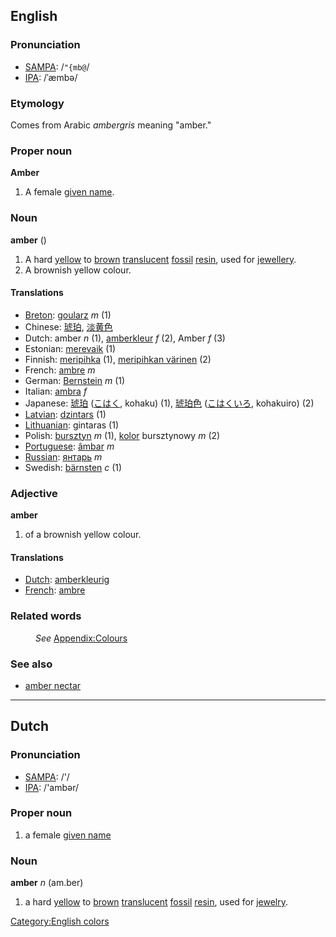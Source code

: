 ==English==

===Pronunciation===
*[[w:SAMPA|SAMPA]]: /<tt>"{mb@</tt>/
*[[w:IPA|IPA]]: /ˈæmbə/

===Etymology===
Comes from Arabic ''ambergris'' meaning "amber."

===Proper noun===
'''Amber'''
# A female [[given name]].

===Noun===
'''amber'''  ({{uncountable}})
# A hard [[yellow]] to [[brown]] [[translucent]] [[fossil]] [[resin]], used for [[jewellery]]. 
# A brownish yellow colour.

====Translations====
*[[Breton]]: [[goularz]] ''m'' (1)
*Chinese: [[琥珀]], [[淡黄色]]
*Dutch: amber ''n'' (1), [[amberkleur]] ''f'' (2), Amber ''f'' (3)
*Estonian: [[merevaik]] (1)
*Finnish: [[meripihka]] (1), [[meripihkan värinen]] (2)
*French: [[ambre]] ''m''
*German: [[Bernstein]] ''m'' (1)
*Italian: [[ambra]] ''f''
*Japanese: [[琥珀]] ([[こはく]], kohaku) (1), [[琥珀色]] ([[こはくいろ]], kohakuiro) (2)
*[[Latvian]]: [[dzintars]] (1)
*[[Lithuanian]]: gintaras (1)
*Polish: [[bursztyn]] ''m'' (1), [[kolor]] bursztynowy ''m'' (2)
*[[Portuguese]]: [[âmbar]] ''m''
*[[Russian]]: [[янтарь]] ''m''
*Swedish: [[bärnsten]] ''c'' (1)

===Adjective===
'''amber'''
# of a brownish yellow colour. 

====Translations====
*[[Dutch]]: [[amberkleurig]]
*[[French]]: [[ambre]]

===Related words===
:''See'' [[Wiktionary_Appendix:Colours|Appendix:Colours]]

===See also===
*[[amber nectar]]

----

==Dutch==
===Pronunciation===
*[[w:SAMPA|SAMPA]]: /'/
*[[w:IPA|IPA]]: /'ambər/

===Proper noun===
#a female [[given name]]

===Noun===
'''amber''' ''n'' (am.ber)
#a hard [[yellow]] to [[brown]] [[translucent]] [[fossil]] [[resin]], used for [[jewelry]]. 

[[Category:English colors]]